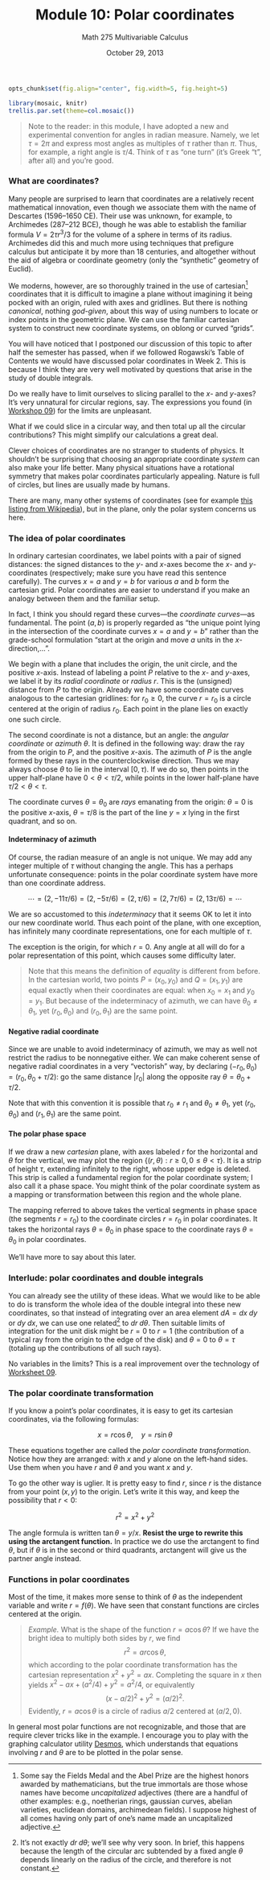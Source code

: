 % Module 10:
  Polar coordinates
% Math 275 Multivariable Calculus
% October 29, 2013

```{r echo=FALSE,results="hide",label="options"}
opts_chunk$set(fig.align="center", fig.width=5, fig.height=5)
```

```{r echo=FALSE,warning=FALSE,error=FALSE,message=FALSE,results="hide"}
library(mosaic, knitr)
trellis.par.set(theme=col.mosaic())
```

\newcommand{\angl}[1]{\langle #1 \rangle}
\newcommand{\norm}[1]{\lVert #1 \rVert}
\newcommand{\abs}[1]{\lvert #1 \rvert}
\newcommand{\Angl}[1]{\left\langle #1 \right\rangle}
\newcommand{\Norm}[1]{\left\lVert #1 \right\rVert}
\newcommand{\Abs}[1]{\left\lvert #1 \right\rvert}

> Note to the reader: in this module, I have adopted a new and experimental convention for angles in radian measure. Namely, we let $\tau = 2\pi$ and express most angles as multiples of $\tau$ rather than $\pi$. Thus, for example, a right angle is $\tau/4$. Think of $\tau$ as "one turn" (it's Greek "t", after all) and you're good.

### What are coordinates?

Many people  are surprised to learn that coordinates are a relatively recent mathematical innovation, even though we associate them with the name of Descartes&nbsp;(1596--1650 CE). Their use was unknown, for example, to Archimedes&nbsp;(287--212 BCE), though he was able to establish the familiar formula $V = 2\tau r^3/3$ for the volume of a sphere in terms of its radius. Archimedes did this and much more using techniques that prefigure calculus but anticipate it by more than 18 centuries, and altogether without the aid of algebra or coordinate geometry (only the "synthetic" geometry of Euclid).

We moderns, however, are so thoroughly trained in the use of cartesian[^honor] coordinates that it is difficult to imagine a plane without imagining it being pocked with an origin, ruled with axes and gridlines. But there is nothing *canonical*, nothing *god-given*, about this way of using numbers to locate or index points in the geometric plane. We can use the familiar cartesian system to construct new coordinate systems, on oblong or curved "grids".

[^honor]: Some say the Fields Medal and the Abel Prize are the highest honors awarded by mathematicians, but the true immortals are those whose names have become *uncapitalized* adjectives (there are a handful of other examples: e.g., noetherian rings, gaussian curves, abelian varieties, euclidean domains, archimedean fields). I suppose highest of all comes having only part of one's name made an uncapitalized adjective.

You will have noticed that I postponed our discussion of this topic to after half the semester has passed, when if we followed Rogawski's Table of Contents we would have discussed polar coordinates in Week 2. This is because I think they are very well motivated by questions that arise in the study of double integrals.

Do we really have to limit ourselves to slicing parallel to the $x$- and $y$-axes? It's very unnatural for circular regions, say. The expressions you found (in [Workshop 09][w09]) for the limits are unpleasant.

What if we could slice in a circular way, and then total up all the circular contributions? This might simplify our calculations a great deal.

Clever choices of coordinates are no stranger to students of physics. It shouldn't be surprising that choosing an appropriate coordinate *system* can also make your life better. Many physical situations have a rotational symmetry that makes polar coordinates particularly appealing. Nature is full of circles, but lines are usually made by humans.

There are many, many other systems of coordinates (see for example [this listing from Wikipedia](http://en.wikipedia.org/wiki/Category:Coordinate_systems)), but in the plane, only the polar system concerns us here. 

### The idea of polar coordinates

In ordinary cartesian coordinates, we label points with a pair of signed distances: the signed distances to the $y$- and $x$-axes become the $x$- and $y$-coordinates (respectively; make sure you have read this sentence carefully). The curves $x = a$ and $y = b$ for various $a$ and $b$ form the cartesian grid. Polar coordinates are easier to understand if you make an analogy between them and the familiar setup. 

In fact, I think you should regard these curves---the *coordinate curves*---as fundamental. The point $(a,b)$ is properly regarded as "the unique point lying in the intersection of the coordinate curves $x = a$ and $y = b$" rather than the grade-school formulation "start at the origin and move $a$ units in the $x$-direction,...".

We begin with a plane that includes the origin, the unit circle, and the positive $x$-axis. Instead of labeling a point $P$ relative to the $x$- and $y$-axes, we label it by its *radial coordinate* or *radius* $r$. This is the (unsigned) distance from $P$ to the origin. Already we have some coordinate curves analogous to the cartesian gridlines: for $r_0 \geq 0$, the curve $r = r_0$ is a circle centered at the origin of radius $r_0$. Each point in the plane lies on exactly one such circle.

The second coordinate is not a distance, but an angle: the *angular coordinate* or *azimuth* $\theta$. It is defined in the following way: draw the ray from the origin to $P$, and the positive $x$-axis. The azimuth of $P$ is the angle formed by these rays in the counterclockwise direction. Thus we may always choose $\theta$ to lie in the interval $[0, \tau)$. If we do so, then points in the upper half-plane have $0 < \theta < \tau/2$, while points in the lower half-plane have $\tau/2 < \theta < \tau$.

The coordinate curves $\theta = \theta_0$ are *rays* emanating from the origin: $\theta = 0$ is the positive $x$-axis, $\theta = \tau/8$ is the part of the line $y = x$ lying in the first quadrant, and so on.

#### Indeterminacy of azimuth

Of course, the radian measure of an angle is not unique. We may add any integer multiple of $\tau$ without changing the angle. This has a perhaps unfortunate consequence: points in the polar coordinate system have more than one coordinate address.

$$ \cdots = (2, -11\tau/6) = (2, -5\tau/6) = (2, \tau/6) = (2, 7\tau/6) = (2, 13\tau/6) =  \cdots $$

We are so accustomed to this *indeterminacy* that it seems OK to let it into our new coordinate world. Thus each point of the plane, with one exception, has infinitely many coordinate representations, one for each multiple of $\tau$.

The exception is the origin, for which $r = 0$. Any angle at all will do for a polar representation of this point, which causes some difficulty later.

> Note that this means the definition of *equality* is different from before. In the cartesian world, two points $P = (x_0,y_0)$ and $Q = (x_1,y_1)$ are equal exactly when their coordinates are equal: when $x_0 = x_1$ and $y_0 = y_1$. But because of the indeterminacy of azimuth, we can have $\theta_0 \ne \theta_1$, yet $(r_0, \theta_0)$ and $(r_0, \theta_1)$ are the same point.

#### Negative radial coordinate

Since we are unable to avoid indeterminacy of azimuth, we may as well not restrict the radius to be nonnegative either. We can make coherent sense of negative radial coordinates in a very "vectorish" way, by declaring $(-r_0, \theta_0) = (r_0, \theta_0 + \tau/2)$: go the same distance $\abs{r_0}$ along the opposite ray $\theta = \theta_0 + \tau/2$.

Note that with this convention it is possible that $r_0 \ne r_1$ and $\theta_0 \ne \theta_1$, yet $(r_0, \theta_0)$ and $(r_1, \theta_1)$ are the same point.

#### The polar phase space

If we draw a new *cartesian* plane, with axes labeled $r$ for the horizontal and $\theta$ for the vertical, we may plot the region $\{ (r, \theta) : r \geq 0, 0 \leq \theta < \tau \}$. It is a strip of height $\tau$, extending infinitely to the right, whose upper edge is deleted. This strip is called a fundamental region for the polar coordinate system; I also call it a phase space. You might think of the polar coordinate system as a mapping or transformation between this region and the whole plane. 

The mapping referred to above takes the vertical segments in phase space (the segments $r = r_0$) to the coordinate circles $r = r_0$ in polar coordinates. It takes the horizontal rays $\theta = \theta_0$ in phase space to the coordinate rays $\theta = \theta_0$ in polar coordinates.

We'll have more to say about this later.

### Interlude: polar coordinates and double integrals

You can already see the utility of these ideas. What we would like to be able to do is transform the whole idea of the double integral into these new coordinates, so that instead of integrating over an area element $dA = dx \; dy$ or $dy \; dx$, we can use one related[^jacobian] to $dr \; d\theta$. Then suitable limits of integration for the unit disk might be $r = 0$ to $r = 1$ (the contribution of a typical ray from the origin to the edge of the disk) and $\theta = 0$ to $\theta = \tau$ (totaling up the contributions of all such rays).

No variables in the limits? This is a real improvement over the technology of [Worksheet 09][w09].

[^jacobian]: It's not exactly $dr \; d\theta$; we'll see why very soon. In brief, this happens because the length of the circular arc subtended by a fixed angle $\theta$ depends linearly on the radius of the circle, and therefore is not constant.

### The polar coordinate transformation

If you know a point's polar coordinates, it is easy to get its cartesian coordinates, via the following formulas:

$$ x = r \cos{\theta}, \quad y = r \sin{\theta} $$

These equations together are called the *polar coordinate transformation*. Notice how they are arranged: with $x$ and $y$ alone on the left-hand sides. Use them when you have $r$ and $\theta$ and you want $x$ and $y$.

To go the other way is uglier. It is pretty easy to find $r$, since $r$ is the distance from your point $(x,y)$ to the origin. Let's write it this way, and keep the possibility that $r < 0$:

$$ r^2 = x^2 + y^2 $$

The angle formula is written $\tan{\theta} = y/x$. **Resist the urge to rewrite this using the arctangent function.** In practice we do use the arctangent to find $\theta$, but if $\theta$ is in the second or third quadrants, arctangent will give us the partner angle instead.

### Functions in polar coordinates

Most of the time, it makes more sense to think of $\theta$ as the independent variable and write $r = f(\theta)$. We have seen that constant functions are circles centered at the origin.

> *Example.* What is the shape of the function $r = a \cos\theta$? If we have the bright idea to multiply both sides by $r$, we find
> $$ r^2 = a r \cos\theta, $$
> which according to the polar coordinate transformation has the cartesian representation $x^2 + y^2 = ax$. Completing the square in $x$ then yields $x^2 - ax + (a^2/4) + y^2 = a^2/4$, or equivalently
> $$ (x - a/2)^2 + y^2 = (a/2)^2. $$ 
> Evidently, $r = a \cos\theta$ is a circle of radius $a/2$ centered at $(a/2, 0)$.

In general most polar functions are not recognizable, and those that are require clever tricks like in the example. I encourage you to play with the graphing calculator utility [Desmos](http://www.desmos.com/calculator), which understands that equations involving $r$ and $\theta$ are to be plotted in the polar sense. 

[w09]: ../../workshops/09/Workshop.pdf